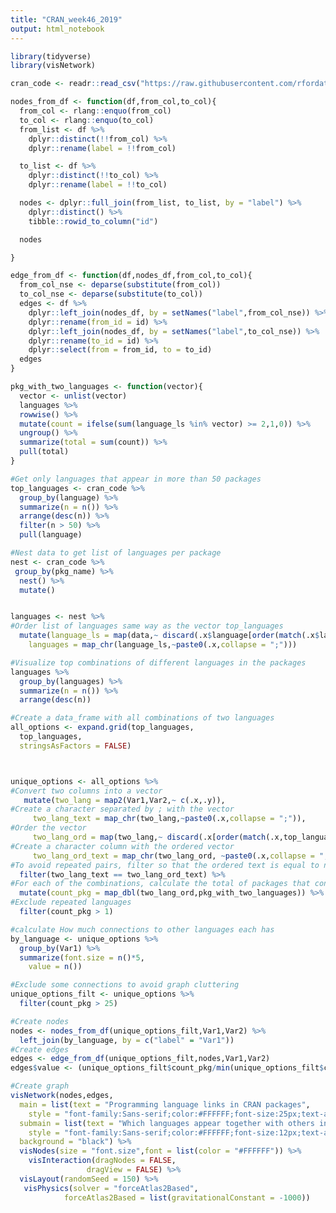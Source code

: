 ---
title: "CRAN_week46_2019"
output: html_notebook
---

```{r}
library(tidyverse)
library(visNetwork)
```


```{r Data loading}
cran_code <- readr::read_csv("https://raw.githubusercontent.com/rfordatascience/tidytuesday/master/data/2019/2019-11-12/loc_cran_packages.csv")
```

```{r functions}
nodes_from_df <- function(df,from_col,to_col){
  from_col <- rlang::enquo(from_col)
  to_col <- rlang::enquo(to_col)
  from_list <- df %>%
    dplyr::distinct(!!from_col) %>%
    dplyr::rename(label = !!from_col)

  to_list <- df %>%
    dplyr::distinct(!!to_col) %>%
    dplyr::rename(label = !!to_col)

  nodes <- dplyr::full_join(from_list, to_list, by = "label") %>%
    dplyr::distinct() %>%
    tibble::rowid_to_column("id")

  nodes

}

edge_from_df <- function(df,nodes_df,from_col,to_col){
  from_col_nse <- deparse(substitute(from_col))
  to_col_nse <- deparse(substitute(to_col))
  edges <- df %>%
    dplyr::left_join(nodes_df, by = setNames("label",from_col_nse)) %>%
    dplyr::rename(from_id = id) %>%
    dplyr::left_join(nodes_df, by = setNames("label",to_col_nse)) %>%
    dplyr::rename(to_id = id) %>%
    dplyr::select(from = from_id, to = to_id)
  edges
}

pkg_with_two_languages <- function(vector){
  vector <- unlist(vector)
  languages %>% 
  rowwise() %>% 
  mutate(count = ifelse(sum(language_ls %in% vector) >= 2,1,0)) %>% 
  ungroup() %>% 
  summarize(total = sum(count)) %>% 
  pull(total)
}

```


```{r}
#Get only languages that appear in more than 50 packages
top_languages <- cran_code %>% 
  group_by(language) %>% 
  summarize(n = n()) %>% 
  arrange(desc(n)) %>% 
  filter(n > 50) %>% 
  pull(language)

#Nest data to get list of languages per package
nest <- cran_code %>% 
 group_by(pkg_name) %>% 
  nest() %>% 
  mutate()


languages <- nest %>% 
#Order list of languages same way as the vector top_languages
  mutate(language_ls = map(data,~ discard(.x$language[order(match(.x$language,top_languages))],is.na)),
    languages = map_chr(language_ls,~paste0(.x,collapse = ";")))

#Visualize top combinations of different languages in the packages
languages %>% 
  group_by(languages) %>% 
  summarize(n = n()) %>% 
  arrange(desc(n))
```

```{r}
#Create a data_frame with all combinations of two languages
all_options <- expand.grid(top_languages,
  top_languages,
  stringsAsFactors = FALSE)



unique_options <- all_options %>%
#Convert two columns into a vector
   mutate(two_lang = map2(Var1,Var2,~ c(.x,.y)),
#Create a character separated by ; with the vector
     two_lang_text = map_chr(two_lang,~paste0(.x,collapse = ";")),
#Order the vector 
     two_lang_ord = map(two_lang,~ discard(.x[order(match(.x,top_languages))],is.na)),
#Create a character column with the ordered vector
     two_lang_ord_text = map_chr(two_lang_ord, ~paste0(.x,collapse = ";"))) %>% 
#To avoid repeated pairs, filter so that the ordered text is equal to non-order (reduces options to half)
  filter(two_lang_text == two_lang_ord_text) %>% 
#For each of the combinations, calculate the total of packages that contains at least those two languages
  mutate(count_pkg = map_dbl(two_lang_ord,pkg_with_two_languages)) %>% 
#Exclude repeated languages
  filter(count_pkg > 1)

```

```{r}
#calculate How much connections to other languages each has
by_language <- unique_options %>% 
  group_by(Var1) %>% 
  summarize(font.size = n()*5,
    value = n())

#Exclude some connections to avoid graph cluttering
unique_options_filt <- unique_options %>% 
  filter(count_pkg > 25)

#Create nodes
nodes <- nodes_from_df(unique_options_filt,Var1,Var2) %>% 
  left_join(by_language, by = c("label" = "Var1"))
#Create edges
edges <- edge_from_df(unique_options_filt,nodes,Var1,Var2)
edges$value <- (unique_options_filt$count_pkg/min(unique_options_filt$count_pkg))


```

```{r}
#Create graph
visNetwork(nodes,edges,
  main = list(text = "Programming language links in CRAN packages",
    style = "font-family:Sans-serif;color:#FFFFFF;font-size:25px;text-align:center"),
  submain = list(text = "Which languages appear together with others in the packages?",
    style = "font-family:Sans-serif;color:#FFFFFF;font-size:12px;text-align:center"),
  background = "black") %>% 
  visNodes(size = "font.size",font = list(color = "#FFFFFF")) %>% 
    visInteraction(dragNodes = FALSE, 
                 dragView = FALSE) %>%
  visLayout(randomSeed = 150) %>% 
   visPhysics(solver = "forceAtlas2Based", 
            forceAtlas2Based = list(gravitationalConstant = -1000))  
```

